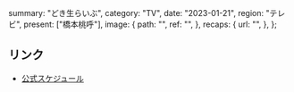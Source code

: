   summary: "どき生らいぶ",
  category: "TV",
  date: "2023-01-21",
  region: "テレビ",
  present: ["橋本桃呼"],
  image: {
    path: "",
    ref: "",
  },
  recaps: {
    url: "",
  },
};

## リンク

- [公式スケジュール](https://takanenonadeshiko.jp/?p=696)

